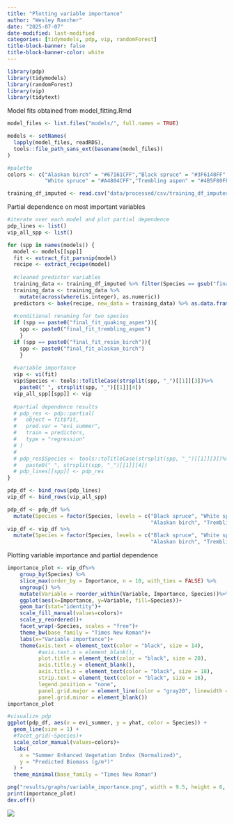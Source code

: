 ```yaml
---
title: "Plotting variable importance"
author: "Wesley Rancher"
date: "2025-07-07"
date-modified: last-modified
categories: [tidymodels, pdp, vip, randomForest]
title-block-banner: false
title-block-banner-color: white
---
```


```r
library(pdp)
library(tidymodels)
library(randomForest)
library(vip)
library(tidytext)
```

Model fits obtained from model_fitting.Rmd

```r
model_files <- list.files("models/", full.names = TRUE)

models <- setNames(
  lapply(model_files, readRDS),
  tools::file_path_sans_ext(basename(model_files))
)

#palette
colors <- c("Alaskan birch" = "#67161CFF","Black spruce" = "#3F6148FF",
            "White spruce" = "#A4804CFF","Trembling aspen" = "#4B5F80FF")

training_df_imputed <- read.csv("data/processed/csv/training_df_imputed.csv")
```

Partial dependence on most important variables

```r
#iterate over each model and plot partial dependence
pdp_lines <- list()
vip_all_spp <- list()

for (spp in names(models)) {
  model <- models[[spp]]
  fit <- extract_fit_parsnip(model)
  recipe <- extract_recipe(model)
  
  #cleaned predictor variables
  training_data <- training_df_imputed %>% filter(Species == gsub("final_fit_", "", spp) %>% gsub("_", " ", .))
  training_data <- training_data %>%
    mutate(across(where(is.integer), as.numeric))
  predictors <- bake(recipe, new_data = training_data) %>% as.data.frame()#apply tidymodel preprocessing steps
  
  #conditional renaming for two species
  if (spp == paste0("final_fit_quaking_aspen")){
    spp <- paste0("final_fit_trembling_aspen")
    }
  if (spp == paste0("final_fit_resin_birch")){
    spp <- paste0("final_fit_alaskan_birch")
    }
  
  #variable importance
  vip <- vi(fit)
  vip$Species <- tools::toTitleCase(strsplit(spp, "_")[[1]][3])%>%
    paste0(" ", strsplit(spp, "_")[[1]][4])
  vip_all_spp[[spp]] <- vip
  
  #partial dependence results
  # pdp_res <- pdp::partial(
  #   object = fit$fit,
  #   pred.var = "evi_summer",
  #   train = predictors,
  #   type = "regression"
  # )
  # 
  # pdp_res$Species <- tools::toTitleCase(strsplit(spp, "_")[[1]][3])%>%
  #   paste0(" ", strsplit(spp, "_")[[1]][4])
  # pdp_lines[[spp]] <- pdp_res
}

pdp_df <- bind_rows(pdp_lines)
vip_df <- bind_rows(vip_all_spp)

pdp_df <- pdp_df %>%
  mutate(Species = factor(Species, levels = c("Black spruce", "White spruce", 
                                              "Alaskan birch", "Trembling aspen")))
vip_df <- vip_df %>%
  mutate(Species = factor(Species, levels = c("Black spruce", "White spruce", 
                                              "Alaskan birch", "Trembling aspen")))
```

Plotting variable importance and partial dependence

```r
importance_plot <- vip_df%>%
    group_by(Species) %>%
    slice_max(order_by = Importance, n = 10, with_ties = FALSE) %>%
    ungroup() %>%
    mutate(Variable = reorder_within(Variable, Importance, Species))%>%
    ggplot(aes(x=Importance, y=Variable, fill=Species))+
    geom_bar(stat="identity")+
    scale_fill_manual(values=colors)+
    scale_y_reordered()+
    facet_wrap(~Species, scales = "free")+
    theme_bw(base_family = "Times New Roman")+
    labs(x="Variable importance")+
    theme(axis.text = element_text(color = "black", size = 14),
          #axis.text.x = element_blank(),
          plot.title = element_text(color = "black", size = 20),
          axis.title.y = element_blank(),
          axis.title.x = element_text(color = "black", size = 18),
          strip.text = element_text(color = "black", size = 16),
          legend.position = "none",
          panel.grid.major = element_line(color = "gray20", linewidth = .25),
          panel.grid.minor = element_blank())
importance_plot

#visualize pdp
ggplot(pdp_df, aes(x = evi_summer, y = yhat, color = Species)) +
  geom_line(size = 1) +
  #facet_grid(~Species)+
  scale_color_manual(values=colors)+
  labs(
    x = "Summer Enhanced Vegetation Index (Normalized)",
    y = "Predicted Biomass (g/m²)"
  ) +
  theme_minimal(base_family = "Times New Roman")
```

```r
png("results/graphs/variable_importance.png", width = 9.5, height = 6, units = "in", res = 300)
print(importance_plot)
dev.off()
```

![](images/clipboard-3753814610.png)
